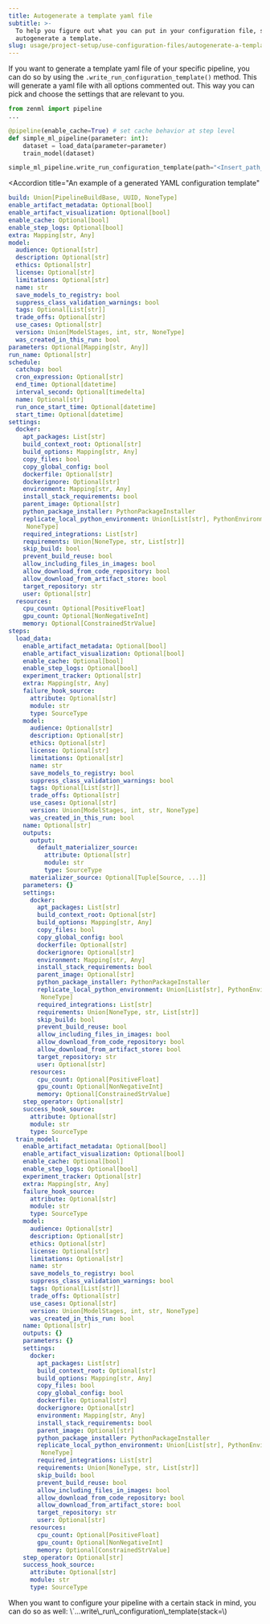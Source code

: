 ---
title: Autogenerate a template yaml file
subtitle: >-
  To help you figure out what you can put in your configuration file, simply
  autogenerate a template.
slug: usage/project-setup/use-configuration-files/autogenerate-a-template-yaml-file
---


If you want to generate a template yaml file of your specific pipeline, you can do so by using the `.write_run_configuration_template()` method. This will generate a yaml file with all options commented out. This way you can pick and choose the settings that are relevant to you.

```py
from zenml import pipeline
...

@pipeline(enable_cache=True) # set cache behavior at step level
def simple_ml_pipeline(parameter: int):
    dataset = load_data(parameter=parameter)
    train_model(dataset)

simple_ml_pipeline.write_run_configuration_template(path="<Insert_path_here>")
```
<Accordion
  title="An example of a generated YAML configuration template"
>
```yaml
build: Union[PipelineBuildBase, UUID, NoneType]
enable_artifact_metadata: Optional[bool]
enable_artifact_visualization: Optional[bool]
enable_cache: Optional[bool]
enable_step_logs: Optional[bool]
extra: Mapping[str, Any]
model:
  audience: Optional[str]
  description: Optional[str]
  ethics: Optional[str]
  license: Optional[str]
  limitations: Optional[str]
  name: str
  save_models_to_registry: bool
  suppress_class_validation_warnings: bool
  tags: Optional[List[str]]
  trade_offs: Optional[str]
  use_cases: Optional[str]
  version: Union[ModelStages, int, str, NoneType]
  was_created_in_this_run: bool
parameters: Optional[Mapping[str, Any]]
run_name: Optional[str]
schedule:
  catchup: bool
  cron_expression: Optional[str]
  end_time: Optional[datetime]
  interval_second: Optional[timedelta]
  name: Optional[str]
  run_once_start_time: Optional[datetime]
  start_time: Optional[datetime]
settings:
  docker:
    apt_packages: List[str]
    build_context_root: Optional[str]
    build_options: Mapping[str, Any]
    copy_files: bool
    copy_global_config: bool
    dockerfile: Optional[str]
    dockerignore: Optional[str]
    environment: Mapping[str, Any]
    install_stack_requirements: bool
    parent_image: Optional[str]
    python_package_installer: PythonPackageInstaller
    replicate_local_python_environment: Union[List[str], PythonEnvironmentExportMethod,
     NoneType]
    required_integrations: List[str]
    requirements: Union[NoneType, str, List[str]]
    skip_build: bool
    prevent_build_reuse: bool
    allow_including_files_in_images: bool
    allow_download_from_code_repository: bool
    allow_download_from_artifact_store: bool
    target_repository: str
    user: Optional[str]
  resources:
    cpu_count: Optional[PositiveFloat]
    gpu_count: Optional[NonNegativeInt]
    memory: Optional[ConstrainedStrValue]
steps:
  load_data:
    enable_artifact_metadata: Optional[bool]
    enable_artifact_visualization: Optional[bool]
    enable_cache: Optional[bool]
    enable_step_logs: Optional[bool]
    experiment_tracker: Optional[str]
    extra: Mapping[str, Any]
    failure_hook_source:
      attribute: Optional[str]
      module: str
      type: SourceType
    model:
      audience: Optional[str]
      description: Optional[str]
      ethics: Optional[str]
      license: Optional[str]
      limitations: Optional[str]
      name: str
      save_models_to_registry: bool
      suppress_class_validation_warnings: bool
      tags: Optional[List[str]]
      trade_offs: Optional[str]
      use_cases: Optional[str]
      version: Union[ModelStages, int, str, NoneType]
      was_created_in_this_run: bool
    name: Optional[str]
    outputs:
      output:
        default_materializer_source:
          attribute: Optional[str]
          module: str
          type: SourceType
      materializer_source: Optional[Tuple[Source, ...]]
    parameters: {}
    settings:
      docker:
        apt_packages: List[str]
        build_context_root: Optional[str]
        build_options: Mapping[str, Any]
        copy_files: bool
        copy_global_config: bool
        dockerfile: Optional[str]
        dockerignore: Optional[str]
        environment: Mapping[str, Any]
        install_stack_requirements: bool
        parent_image: Optional[str]
        python_package_installer: PythonPackageInstaller
        replicate_local_python_environment: Union[List[str], PythonEnvironmentExportMethod,
         NoneType]
        required_integrations: List[str]
        requirements: Union[NoneType, str, List[str]]
        skip_build: bool
        prevent_build_reuse: bool
        allow_including_files_in_images: bool
        allow_download_from_code_repository: bool
        allow_download_from_artifact_store: bool
        target_repository: str
        user: Optional[str]
      resources:
        cpu_count: Optional[PositiveFloat]
        gpu_count: Optional[NonNegativeInt]
        memory: Optional[ConstrainedStrValue]
    step_operator: Optional[str]
    success_hook_source:
      attribute: Optional[str]
      module: str
      type: SourceType
  train_model:
    enable_artifact_metadata: Optional[bool]
    enable_artifact_visualization: Optional[bool]
    enable_cache: Optional[bool]
    enable_step_logs: Optional[bool]
    experiment_tracker: Optional[str]
    extra: Mapping[str, Any]
    failure_hook_source:
      attribute: Optional[str]
      module: str
      type: SourceType
    model:
      audience: Optional[str]
      description: Optional[str]
      ethics: Optional[str]
      license: Optional[str]
      limitations: Optional[str]
      name: str
      save_models_to_registry: bool
      suppress_class_validation_warnings: bool
      tags: Optional[List[str]]
      trade_offs: Optional[str]
      use_cases: Optional[str]
      version: Union[ModelStages, int, str, NoneType]
      was_created_in_this_run: bool
    name: Optional[str]
    outputs: {}
    parameters: {}
    settings:
      docker:
        apt_packages: List[str]
        build_context_root: Optional[str]
        build_options: Mapping[str, Any]
        copy_files: bool
        copy_global_config: bool
        dockerfile: Optional[str]
        dockerignore: Optional[str]
        environment: Mapping[str, Any]
        install_stack_requirements: bool
        parent_image: Optional[str]
        python_package_installer: PythonPackageInstaller
        replicate_local_python_environment: Union[List[str], PythonEnvironmentExportMethod,
         NoneType]
        required_integrations: List[str]
        requirements: Union[NoneType, str, List[str]]
        skip_build: bool
        prevent_build_reuse: bool
        allow_including_files_in_images: bool
        allow_download_from_code_repository: bool
        allow_download_from_artifact_store: bool
        target_repository: str
        user: Optional[str]
      resources:
        cpu_count: Optional[PositiveFloat]
        gpu_count: Optional[NonNegativeInt]
        memory: Optional[ConstrainedStrValue]
    step_operator: Optional[str]
    success_hook_source:
      attribute: Optional[str]
      module: str
      type: SourceType
```
</Accordion>


<Info>
  When you want to configure your pipeline with a certain stack in mind, you can do so as well: \`...write\_run\_configuration\_template(stack=\<Insert_stack_here>)
</Info>

